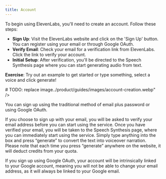 ```yaml
---
title: Account
---
```


To begin using ElevenLabs, you'll need to create an account. Follow these steps:

- **Sign Up**: Visit the ElevenLabs website and click on the 'Sign Up' button. You can register using your email or through Google OAuth.
- **Verify Email**: Check your email for a verification link from ElevenLabs. Click the link to verify your account.
- **Initial Setup**: After verification, you'll be directed to the Speech Synthesis page where you can start generating audio from text.

**Exercise**: Try out an example to get started or type something, select a voice and click generate!

<Frame># TODO: replace image../product/guides/images/account-creation.webp" /></Frame>

You can sign up using the traditional method of email plus password or using Google OAuth.

If you choose to sign up with your email, you will be asked to verify your email address before you can start using the service. Once you have verified your email, you will be taken to the Speech Synthesis page, where you can immediately start using the service. Simply type anything into the box and press “generate” to convert the text into voiceover narration. Please note that each time you press “generate” anywhere on the website, it will deduct credits from your quota.

If you sign up using Google OAuth, your account will be intrinsically linked to your Google account, meaning you will not be able to change your email address, as it will always be linked to your Google email.
